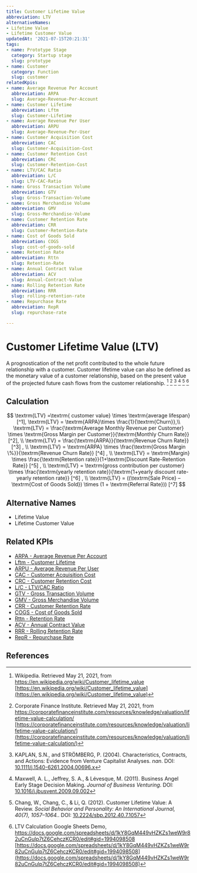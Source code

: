 ```yaml
---
title: Customer Lifetime Value
abbreviation: LTV
alternativeNames:
- Lifetime Value
- Lifetime Customer Value
updatedAt: '2021-07-15T20:21:31'
tags:
- name: Prototype Stage
  category: Startup stage
  slug: prototype
- name: Customer
  category: Function
  slug: customer
relatedKpis:
- name: Average Revenue Per Account
  abbreviation: ARPA
  slug: Average-Revenue-Per-Account
- name: Customer Lifetime
  abbreviation: Lftm
  slug: Customer-Lifetime
- name: Average Revenue Per User
  abbreviation: ARPU
  slug: Average-Revenue-Per-User
- name: Customer Acquisition Cost
  abbreviation: CAC
  slug: Customer-Acquisition-Cost
- name: Customer Retention Cost
  abbreviation: CRC
  slug: Customer-Retention-Cost
- name: LTV/CAC Ratio
  abbreviation: L/C
  slug: LTV-CAC-Ratio
- name: Gross Transaction Volume
  abbreviation: GTV
  slug: Gross-Transaction-Volume
- name: Gross Merchandise Volume
  abbreviation: GMV
  slug: Gross-Merchandise-Volume
- name: Customer Retention Rate
  abbreviation: CRR
  slug: Customer-Retention-Rate
- name: Cost of Goods Sold
  abbreviation: COGS
  slug: cost-of-goods-sold
- name: Retention Rate
  abbreviation: Rttn
  slug: Retention-Rate
- name: Annual Contract Value
  abbreviation: ACV
  slug: Annual-Contract-Value
- name: Rolling Retention Rate
  abbreviation: RRR
  slug: rolling-retention-rate
- name: Repurchase Rate
  abbreviation: RepR
  slug: repurchase-rate

---
```


# Customer Lifetime Value (LTV)

A prognostication of the net profit contributed to the whole future relationship with a customer. Customer lifetime value can also be defined as the monetary value of a customer relationship, based on the present value of the projected future cash flows from the customer relationship. [^1] [^2] [^4] [^5] [^6] [^3]

## Calculation

$$
\textrm{LTV} =\textrm{ customer value} \times \textrm{average lifespan} [^1],
\textrm{LTV} = \textrm{ARPA}\times \frac{1}{\textrm{Churn}},\\ 
\textrm{LTV} = \frac{\textrm{Average Monthly Revenue per Customer} \times \textrm{Gross Margin per Customer}}{\textrm{Monthly Churn Rate}}[^2], \\ 
\textrm{LTV} = \frac{\textrm{ARPA}}{\textrm{Revenue Churn Rate}} [^3] , \\
\textrm{LTV} = \textrm{ARPA} \times \frac{\textrm{Gross Margin \%}}{\textrm{Revenue Churn Rate}} [^4] , \\
\textrm{LTV} = \textrm{Margin} \times \frac{\textrm{Retention rate}}{1+\textrm{Discount Rate-Retention Rate}} [^5] , \\
\textrm{LTV} = \textrm{gross contribution per customer} \times \frac{\textrm{yearly retention rate}}{\textrm{1+yearly discount rate-yearly retention rate}} [^6] , \\
\textrm{LTV} = ((\textrm{Sale Price} – \textrm{Cost of Goods Sold}) \times (1 + \textrm{Referral Rate})) [^7]
$$



## Alternative Names

- Lifetime Value
- Lifetime Customer Value

## Related KPIs

- [ARPA - Average Revenue Per Account](/en/kpis/Average-Revenue-Per-Account)
- [Lftm - Customer Lifetime](/en/kpis/Customer-Lifetime)
- [ARPU - Average Revenue Per User](/en/kpis/Average-Revenue-Per-User)
- [CAC - Customer Acquisition Cost](/en/kpis/Customer-Acquisition-Cost)
- [CRC - Customer Retention Cost](/en/kpis/Customer-Retention-Cost)
- [L/C - LTV/CAC Ratio](/en/kpis/LTV-CAC-Ratio)
- [GTV - Gross Transaction Volume](/en/kpis/Gross-Transaction-Volume)
- [GMV - Gross Merchandise Volume](/en/kpis/Gross-Merchandise-Volume)
- [CRR - Customer Retention Rate](/en/kpis/Customer-Retention-Rate)
- [COGS - Cost of Goods Sold](/en/kpis/cost-of-goods-sold)
- [Rttn - Retention Rate](/en/kpis/Retention-Rate)
- [ACV - Annual Contract Value](/en/kpis/Annual-Contract-Value)
- [RRR - Rolling Retention Rate](/en/kpis/rolling-retention-rate)
- [RepR - Repurchase Rate](/en/kpis/repurchase-rate)

## References

[^1]:  Wikipedia. Retrieved May 21, 2021, from https://en.wikipedia.org/wiki/Customer_lifetime_value [https://en.wikipedia.org/wiki/Customer_lifetime_value](https://en.wikipedia.org/wiki/Customer_lifetime_value)
[^2]:  Corporate Finance Institute. Retrieved May 21, 2021, from https://corporatefinanceinstitute.com/resources/knowledge/valuation/lifetime-value-calculation/ [https://corporatefinanceinstitute.com/resources/knowledge/valuation/lifetime-value-calculation/](https://corporatefinanceinstitute.com/resources/knowledge/valuation/lifetime-value-calculation/)
[^3]: LTV Calculation Google Sheets Demo, https://docs.google.com/spreadsheets/d/1kY8GqM449vHZKZs1weW9r82uCnGulp7tZ6CehczKCR0/edit#gid=1994098508 [https://docs.google.com/spreadsheets/d/1kY8GqM449vHZKZs1weW9r82uCnGulp7tZ6CehczKCR0/edit#gid=1994098508](https://docs.google.com/spreadsheets/d/1kY8GqM449vHZKZs1weW9r82uCnGulp7tZ6CehczKCR0/edit#gid=1994098508)
[^4]: KAPLAN, S.N., and STRÖMBERG, P. (2004). Characteristics, Contracts, and Actions: Evidence from Venture Capitalist Analyses. *nan*. DOI: [10.1111/j.1540-6261.2004.00696.x](https://doi.org/10.1111/j.1540-6261.2004.00696.x)
[^5]: Maxwell, A. L., Jeffrey, S. A., & Lévesque, M. (2011). Business Angel Early Stage Decision Making. *Journal of Business Venturing*. DOI: [10.1016/j.jbusvent.2009.09.002](https://doi.org/10.1016/j.jbusvent.2009.09.002)
[^6]: Chang, W., Chang, C., & Li, Q. (2012). Customer Lifetime Value: A Review. *Social Behavior and Personality: An International Journal, 40(7), 1057–1064.*. DOI: [10.2224/sbp.2012.40.7.1057](https://doi.org/10.2224/sbp.2012.40.7.1057)
[^7]:  Corporate Finance Institute. Retrieved May 21, 2021, from https://corporatefinanceinstitute.com/resources/knowledge/valuation/lifetime-value-calculation/ [https://corporatefinanceinstitute.com/resources/knowledge/valuation/lifetime-value-calculation/](https://corporatefinanceinstitute.com/resources/knowledge/valuation/lifetime-value-calculation/)
[^8]:  Wikipedia. Retrieved May 21, 2021, from https://en.wikipedia.org/wiki/Customer_lifetime_value [https://en.wikipedia.org/wiki/Customer_lifetime_value](https://en.wikipedia.org/wiki/Customer_lifetime_value)
[^9]:   Retrieved May 21, 2021, from https://www.forentrepreneurs.com/saas-metrics-2-definitions-2/ [https://www.forentrepreneurs.com/saas-metrics-2-definitions-2/](https://www.forentrepreneurs.com/saas-metrics-2-definitions-2/)
[^10]:   Retrieved May 21, 2021, from https://www.forentrepreneurs.com/saas-metrics-2-definitions-2/ [https://www.forentrepreneurs.com/saas-metrics-2-definitions-2/](https://www.forentrepreneurs.com/saas-metrics-2-definitions-2/)
[^11]:  Wikipedia. Retrieved May 21, 2021, from https://en.wikipedia.org/wiki/Customer_lifetime_value [https://en.wikipedia.org/wiki/Customer_lifetime_value](https://en.wikipedia.org/wiki/Customer_lifetime_value)
[^12]:  The Importance of Customer Lifetime Value in Direct Mail. Retrieved May 21, 2021, from https://gundersondirect.com/importance-customer-lifetime-value-direct-mail/ [https://gundersondirect.com/importance-customer-lifetime-value-direct-mail/](https://gundersondirect.com/importance-customer-lifetime-value-direct-mail/)
[^13]:   Retrieved May 21, 2021, from https://myinternetmarketingpartner.com/how-to-calculate-exactly-what-a-new-customer-is-worth-to-your-business/ [https://myinternetmarketingpartner.com/how-to-calculate-exactly-what-a-new-customer-is-worth-to-your-business/](https://myinternetmarketingpartner.com/how-to-calculate-exactly-what-a-new-customer-is-worth-to-your-business/)
